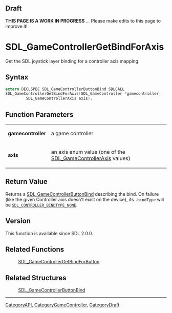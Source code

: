 
== Draft ==

'''THIS PAGE IS A WORK IN PROGRESS''' ... Please make edits to this page to improve it!



<!-- #*^*^*^*^*See https://wiki.libsdl.org/SGFunctions for details on editing this page*^*^*^*^* -->
= SDL_GameControllerGetBindForAxis =

Get the SDL joystick layer binding for a controller axis mapping.

== Syntax ==

<syntaxhighlight lang='c'>
extern DECLSPEC SDL_GameControllerButtonBind SDLCALL
SDL_GameControllerGetBindForAxis(SDL_GameController *gamecontroller,
         SDL_GameControllerAxis axis);
</syntaxhighlight>

== Function Parameters ==

{|
|'''gamecontroller'''
|a game controller
|-
|'''axis'''
|an axis enum value (one of the [[SDL_GameControllerAxis]] values)
|}

== Return Value ==

Returns a [[SDL_GameControllerButtonBind]] describing the bind. On failure
(like the given Controller axis doesn't exist on the device), its
<code>.bindType</code> will be
<code>[[SDL_CONTROLLER_BINDTYPE_NONE]]</code>.

== Version ==

This function is available since SDL 2.0.0.

== Related Functions ==

:[[SDL_GameControllerGetBindForButton]]


== Related Structures ==

:[[SDL_GameControllerButtonBind]]
----
[[CategoryAPI]], [[CategoryGameController]], [[CategoryDraft]]
<!-- #See the Style Guide for instructions on editing the footer. -->


